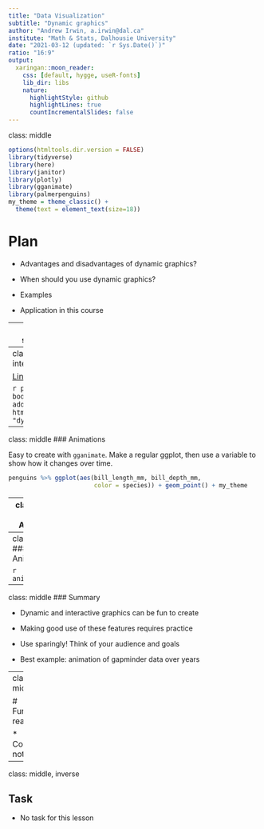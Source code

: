 ```yaml
---
title: "Data Visualization"
subtitle: "Dynamic graphics"
author: "Andrew Irwin, a.irwin@dal.ca"
institute: "Math & Stats, Dalhousie University"
date: "2021-03-12 (updated: `r Sys.Date()`)"
ratio: "16:9"
output:
  xaringan::moon_reader:
    css: [default, hygge, useR-fonts]
    lib_dir: libs
    nature:
      highlightStyle: github
      highlightLines: true
      countIncrementalSlides: false
---
```

class: middle

```r
options(htmltools.dir.version = FALSE)
library(tidyverse)
library(here)
library(janitor)
library(plotly)
library(gganimate)
library(palmerpenguins)
my_theme = theme_classic() + 
  theme(text = element_text(size=18))
```

# Plan

* Advantages and disadvantages of dynamic graphics?

* When should you use dynamic graphics?

* Examples

* Application in this course

---
class: middle
### When and Why should you use dynamic graphics?

* Interactivity

* Show changes over time (in the data) over time (as perceived by the viewer)

* Easy to make too complicated

* Requires interaction and may not immediately make the point you want to make

* Distracting

---
class: middle
### Highlights and interaction

[Link to interactive graphic](dynamic-graphics-1.html)

```r
p1 <- penguins %>% plot_ly(x = ~ body_mass_g, y = ~ bill_length_mm) %>%
  add_markers(color = ~ species)
p1
htmlwidgets::saveWidget(as_widget(p1), "dynamic-graphics-1.html")
```

---
class: middle
### Animations

Easy to create with `gganimate`. Make a regular ggplot, then use a variable to show how it changes over time.

```r
penguins %>% ggplot(aes(bill_length_mm, bill_depth_mm,
                        color = species)) + geom_point() + my_theme
```

---
class: middle
### Animations

Easy to create with `gganimate`. Make a regular ggplot, then use a variable to show how it changes over time.

Shown on next slide.

```r
b = seq(2500, 6500, by = 500)
anim1 <- penguins %>% mutate(size_class = cut(body_mass_g, 
                                              breaks=b, dig.lab=4),
                    group=1:n()) %>%
  ggplot(aes(bill_length_mm, bill_depth_mm,
             color = species, group=group)) + 
  geom_point() + 
  labs(title = "Body mass in the interval {closest_state}") +
  transition_states(size_class) +
  enter_fade() + exit_fade() + my_theme
```

---
class: middle
### Animations

```r
animate(anim1)
```

---
class: middle
### Summary

* Dynamic and interactive graphics can be fun to create

* Making good use of these features requires practice

* Use sparingly! Think of your audience and goals

* Best example: animation of gapminder data over years

---
class: middle

# Further reading

* Course notes

---
class: middle, inverse

## Task

* No task for this lesson




